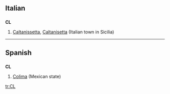 {{see|cl|Cl|.cl}}

==Italian==
==={{abbreviation|Italian}}===
'''CL'''

# [[Caltanissetta]], [[Caltanisetta]] (Italian town in Sicilia)

----

==Spanish==
==={{abbreviation|Spanish}}===
'''CL'''

#[[Colima]] (Mexican state)

[[tr:CL]]